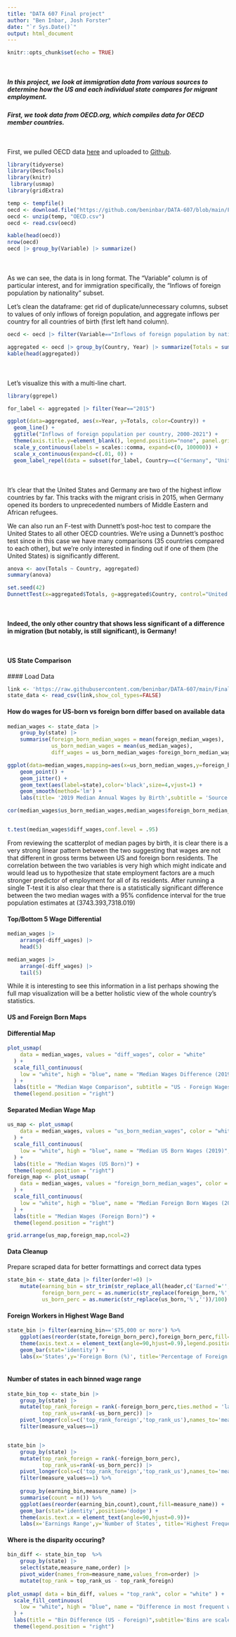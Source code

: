---
title: "DATA 607 Final project"
author: "Ben Inbar, Josh Forster"
date: "`r Sys.Date()`"
output: html_document
---

```{r setup, include=FALSE}
knitr::opts_chunk$set(echo = TRUE)
```

<div style="margin-top:50px;">
##### In this project, we look at immigration data from various sources to determine how the US and each individual state compares for migrant employment.
##### First, we took data from OECD.org, which compiles data for OECD member countries.

<div style="margin-top:50px;">
First, we pulled OECD data [here](https://stats.oecd.org/Index.aspx?DataSetCode=MIG) and uploaded to [Github](https://github.com/beninbar/DATA-607/blob/main/Final%20project/OECD.zip).

```{r warning=FALSE, message=FALSE}
library(tidyverse)
library(DescTools)
library(knitr)
 library(usmap)
library(gridExtra)

temp <- tempfile()
oecd <- download.file("https://github.com/beninbar/DATA-607/blob/main/Final%20project/data/OECD.zip?raw=TRUE", temp, mode = "wb")
oecd <- unzip(temp, "OECD.csv")
oecd <- read.csv(oecd)

kable(head(oecd))
nrow(oecd)
oecd |> group_by(Variable) |> summarize()
```
<div style="margin-top:50px;">
As we can see, the data is in long format. The "Variable" column is of particular interest, and for immigration specifically, the "Inflows of foreign population by nationality" subset.

Let's clean the dataframe: get rid of duplicate/unnecessary columns, subset to values of only inflows of foreign population, and aggregate inflows per country for all countries of birth (first left hand column).
```{r warning=FALSE, message=FALSE}
oecd <- oecd |> filter(Variable=="Inflows of foreign population by nationality") |> select(Country, Year, Value)

aggregated <- oecd |> group_by(Country, Year) |> summarize(Totals = sum(Value))
kable(head(aggregated))
```

<div style="margin-top:50px;">
Let's visualize this with a multi-line chart.
```{r}
library(ggrepel)

for_label <- aggregated |> filter(Year=="2015")

ggplot(data=aggregated, aes(x=Year, y=Totals, color=Country)) +
  geom_line() +
  ggtitle("Inflows of foreign population per country, 2000-2021") +
  theme(axis.title.y=element_blank(), legend.position="none", panel.grid.minor = element_blank()) +
  scale_y_continuous(labels = scales::comma, expand=c(0, 100000)) +
  scale_x_continuous(expand=c(.01, 0)) + 
  geom_label_repel(data = subset(for_label, Country==c("Germany", "United States")), aes(label=Country), nudge_x=2, nudge_y=400000,     segment.color=NA)
```

<div style="margin-top:50px;">
It's clear that the United States and Germany are two of the highest inflow countries by far. This tracks with the migrant crisis in 2015, when Germany opened its borders to unprecedented numbers of Middle Eastern and African refugees.

We can also run an F-test with Dunnett's post-hoc test to compare the United States to all other OECD countries. We're using a Dunnett's posthoc test since in this case we have many comparisons (35 countries compared to each other), but we're only interested in finding out if one of them (the United States) is significantly different.
```{r}
anova <- aov(Totals ~ Country, aggregated)
summary(anova)

set.seed(42)
DunnettTest(x=aggregated$Totals, g=aggregated$Country, control="United States")
```

<div style="margin-top:50px;">
#### Indeed, the only other country that shows less significant of a difference in migration (but notably, is still significant), is Germany!
<div style="margin-top:50px;">
  
#### US State Comparison
  
  #### Load Data
```{r load_data}
link <- 'https://raw.githubusercontent.com/beninbar/DATA-607/main/Final%20project/data/state_immigration_stats.csv'
state_data <- read_csv(link,show_col_types=FALSE)
```

#### How do wages for US-born vs foreign born differ based on available data

```{r}
median_wages <- state_data |>
    group_by(state) |>
    summarise(foreign_born_median_wages = mean(foreign_median_wages),
              us_born_median_wages = mean(us_median_wages),
              diff_wages = us_born_median_wages-foreign_born_median_wages)

ggplot(data=median_wages,mapping=aes(x=us_born_median_wages,y=foreign_born_median_wages))+
    geom_point() +
    geom_jitter() +
    geom_text(aes(label=state),color='black',size=4,vjust=1) +
    geom_smooth(method='lm') +
    labs(title= '2019 Median Annual Wages by Birth',subtitle = 'Source: Migration Policy Institute via American Community Survey')

cor(median_wages$us_born_median_wages,median_wages$foreign_born_median_wages)


t.test(median_wages$diff_wages,conf.level = .95)
```

From reviewing the scatterplot of median pages by birth, it is clear there is a very strong linear pattern between the two suggesting that wages are not that different in gross terms between US and foreign born residents. The correlation between the two variables is very high which might indicate and would lead us to hypothesize that state employment factors are a much stronger predictor of employment for all of its residents. After running a single T-test it is also clear that there is a statistically significant difference between the two median wages with a 95% confidence interval for the true population estimates at (3743.393,7318.019)

#### Top/Bottom 5 Wage Differential

```{r}
median_wages |>
    arrange(-diff_wages) |>
    head(5)

median_wages |>
    arrange(-diff_wages) |>
    tail(5)
```
While it is interesting to see this information in a list perhaps showing the full map visualization will be a better holistic view of the whole country's statistics.

#### US and Foreign Born Maps



#### Differential Map

```{r}
plot_usmap(
    data = median_wages, values = "diff_wages", color = "white"
  ) + 
  scale_fill_continuous(
    low = "white", high = "blue", name = "Median Wages Difference (2019)", label = scales::comma
  ) + 
  labs(title = "Median Wage Comparison", subtitle = "US - Foreign Wages.") +
  theme(legend.position = "right")
```

#### Separated Median Wage Map

```{r}
us_map <- plot_usmap(
    data = median_wages, values = "us_born_median_wages", color = "white"
  ) + 
  scale_fill_continuous(
    low = "white", high = "blue", name = "Median US Born Wages (2019)", label = scales::comma
  ) + 
  labs(title = "Median Wages (US Born)") +
  theme(legend.position = "right")
foreign_map <- plot_usmap(
    data = median_wages, values = "foreign_born_median_wages", color = "white"
  ) + 
  scale_fill_continuous(
    low = "white", high = "blue", name = "Median Foreign Born Wages (2019)", label = scales::comma
  ) + 
  labs(title = "Median Wages (Foreign Born)") +
  theme(legend.position = "right")

grid.arrange(us_map,foreign_map,ncol=2)
```

#### Data Cleanup
Prepare scraped data for better formattings and correct data types
```{r}
state_bin <- state_data |> filter(order!=0) |>
    mutate(earning_bin = str_trim(str_replace_all(header,c('Earned'='', ', or incurred a loss'=''))),
           foreign_born_perc = as.numeric(str_replace(foreign_born,'%',''))/100,
           us_born_perc = as.numeric(str_replace(us_born,'%',''))/100)
```


#### Foreign Workers in Highest Wage Band

```{r}
state_bin |> filter(earning_bin=='$75,000 or more') %>%
    ggplot(aes(reorder(state,foreign_born_perc),foreign_born_perc,fill='blue')) +
    theme(axis.text.x = element_text(angle=90,hjust=0.9),legend.position = 'none')+ 
    geom_bar(stat='identity') +
    labs(x='States',y='Foreign Born (%)', title='Percentage of Foreign Born making $75,000+')
    
```

#### Number of states in each binned wage range

```{r}
state_bin_top <- state_bin |> 
    group_by(state) |> 
    mutate(top_rank_foreign = rank(-foreign_born_perc,ties.method = 'last'),
           top_rank_us=rank(-us_born_perc)) |> 
    pivot_longer(cols=c('top_rank_foreign','top_rank_us'),names_to='measure_name',values_to='measure_values') |>
    filter(measure_values==1)    


state_bin |> 
    group_by(state) |> 
    mutate(top_rank_foreign = rank(-foreign_born_perc),
           top_rank_us=rank(-us_born_perc)) |> 
    pivot_longer(cols=c('top_rank_foreign','top_rank_us'),names_to='measure_name',values_to='measure_values') |>
    filter(measure_values==1) %>%
    
    group_by(earning_bin,measure_name) |>
    summarise(count = n()) %>%
    ggplot(aes(reorder(earning_bin,count),count,fill=measure_name)) +
    geom_bar(stat='identity',position='dodge') +
    theme(axis.text.x = element_text(angle=90,hjust=0.9))+
    labs(x='Earnings Range',y='Number of States', title='Highest Frequency Wage Bins')
```


#### Where is the disparity occuring?

```{r}


bin_diff <- state_bin_top  %>%
    group_by(state) |> 
    select(state,measure_name,order) |>
    pivot_wider(names_from=measure_name,values_from=order) |>
    mutate(top_rank = top_rank_us - top_rank_foreign)
    
plot_usmap( data = bin_diff, values = "top_rank", color = "white" ) + 
  scale_fill_continuous(
    low = "white", high = "blue", name = "Difference in most frequent wage range", label = scales::comma
  ) + 
  labs(title = "Bin Difference (US - Foreign)",subtitle='Bins are scaled 1 - 7 (positive values:US>Foreign; negative: Foreign>US)') +
  theme(legend.position = "right")

```
